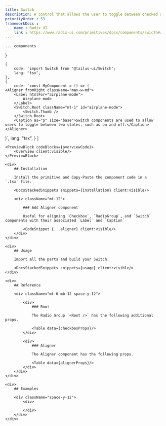 ```yaml
---
title: Switch
description: A control that allows the user to toggle between checked and not checked.
priorityOrder : 53
frameworkDocs : 
    name : Radix UI
    link : https://www.radix-ui.com/primitives/docs/components/swicth#api-reference
---
```




    ..._components
}

    {
        code: `import Switch from "@tailus-ui/Switch";
        lang: "tsx",
    },
    {
        code: `const MyComponent = () => (
    <Aligner fromRight className="max-w-md">
        <Label htmlFor="airplane-mode">
            Airplane mode
        </Label>
        <Switch.Root className="mt-1" id="airplane-mode">
            <Switch.Thumb />
        </Switch.Root>
        <Caption as="p" size="base">Switch components are used to allow users to toggle between two states, such as on and off.</Caption>
    </Aligner>
)`,
        lang: "tsx",
    }
]

<div className="space-y-20">

    <PreviewBlock codeBlocks={overviewCode}>
        <Overview client:visible/>
    </PreviewBlock>

    <div>
        ## Installation

        Install the primitive and Copy-Paste the component code in a `.tsx` file.

        <DocsStackedSnippets snippets={installation} client:visible/>

        <div className="mt-12">

            ### Add Aligner component

            Useful for aligning `Checkbox`, `RadioGroup`, and `Switch` components with their associated `Label` and `Caption`

            <CodeSnippet {...aligner} client:visible/>
        </div>
    </div>

    <div>
        ## Usage

        Import all the parts and build your Switch.
        
        <DocsStackedSnippets snippets={usage} client:visible/>
    </div>

    <div>
        ## Reference

        <div className="mt-6 mb-12 space-y-12"> 
            
            <div>
                ### Root
            
                The Radio Group `<Root />` has the following additional props.

                <Table data={checkboxProps}/>
            </div>
            
            <div>
                ### Aligner
                
                The Aligner component has the following props.

                <Table data={alignerProps}/>
            </div>
        </div>
    </div>

    <div>
        ## Examples

        <div className="space-y-12">
            <div>
                
            </div>
        </div>
    </div>
</div>